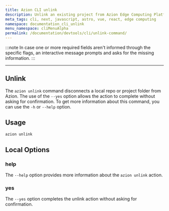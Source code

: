 ```yaml
---
title: Azion CLI unlink
description: Unlink an existing project from Azion Edge Computing Platform.
meta_tags: cli, next, javascript, astro, vue, react, edge computing
namespace: documentation_cli_unlink
menu_namespace: cliMenuAlpha
permalink: /documentation/devtools/cli/unlink-command/
---
```


:::note 
In case one or more required fields aren't informed through the specific flags, an interactive message prompts and asks for the missing information.
:::

---

## Unlink

The `azion unlink` command disconnects a local repo or project folder from Azion. The use of the `--yes` option allows the action to complete without asking for confirmation. To get more information about this command, you can use the `-h` or `--help` option.

## Usage

```bash
azion unlink
```

## Local Options

### help

The `--help` option provides more information about the `azion unlink` action.

### yes  
The `--yes` option completes the unlink action without asking for confirmation.

